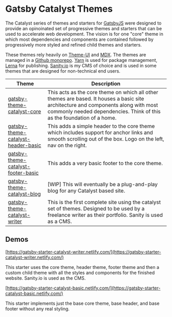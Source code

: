 # Gatsby Catalyst Themes

The Catalyst series of themes and starters for [GatsbyJS](https://www.gatsbyjs.org/) were designed to provide an opinoinated set of progressive themes and starters that can be used to accelerate web development. The vision is for one "core" theme in which most dependencies and components are contained followed by progressively more styled and refined child themes and starters.

These themes rely heavily on [Theme-UI](https://theme-ui.com/) and [MDX](https://mdxjs.com/getting-started/gatsby/). The themes are managed in a [Github monorepo](https://github.com/ehowey/gatsby-theme-catalyst). [Yarn](https://yarnpkg.com/lang/en/) is used for package management, [Lerna](https://lerna.js.org/) for publishing. [Sanity.io](https://www.sanity.io/) is my CMS of choice and is used in some themes that are designed for non-technical end users.

| Theme                                                                     | Description                                                                                                                                                                                                  |
| ------------------------------------------------------------------------- | ------------------------------------------------------------------------------------------------------------------------------------------------------------------------------------------------------------ |
| [gatsby-theme-catalyst-core](/gatsby-theme-catalyst-core)                 | This acts as the core theme on which all other themes are based. It houses a basic site architecture and components along with most commonly needed dependencies. Think of this as the foundation of a home. |
| [gatsby-theme-catalyst-header-basic](/gatsby-theme-catalyst-header-basic) | This adds a simple header to the core theme which includes support for anchor links and smooth scrolling out of the box. Logo on the left, nav on the right.                                                 |
| [gatsby-theme-catalyst-footer-basic](/gatsby-theme-catalyst-footer-basic) | This adds a very basic footer to the core theme.                                                                                                                                                             |
| [gatsby-theme-catalyst-blog](/gatsby-theme-catalyst-blog)                 | [WIP] This will eventually be a plug-and-play blog for any Catalyst based site.                                                                                                                              |
| [gatsby-theme-catalyst-writer](/gatsby-theme-catalyst-writer)             | This is the first complete site using the catalyst set of themes. Designed to be used by a freelance writer as their portfolio. Sanity is used as a CMS.                                                     |

## Demos

[https://gatsby-starter-catalyst-writer.netlify.com/](https://gatsby-starter-catalyst-writer.netlify.com/)

This starter uses the core theme, header theme, footer theme and then a custom child theme with all the styles and components for the finished website. Sanity.io is used as the CMS.

[https://gatsby-starter-catalyst-basic.netlify.com/](https://gatsby-starter-catalyst-basic.netlify.com/)

This starter implements just the base core theme, base header, and base footer without any real styling.
